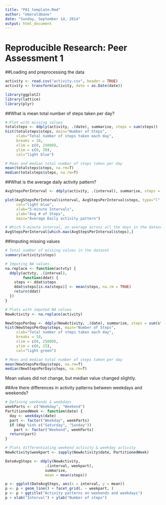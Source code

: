 ```yaml
---
title: "PA1_template.Rmd"
author: "emeraldmane"
date: "Sunday, September 14, 2014"
output: html_document
---
```


# Reproducible Research: Peer Assessment 1

##Loading and preprocessing the data

```r
activity <- read.csv("activity.csv", header = TRUE)
activity <- transform(activity, date = as.Date(date))

library(ggplot2)
library(lattice)
library(plyr)
```


##What is mean total number of steps taken per day?

```r
# Plot with missing values
totalsteps <- ddply(activity, .(date), summarise, steps = sum(steps))
hist(totalsteps$steps, main="Number of Steps", 
     xlab="Total number of steps taken each day", 
     breaks = 10, 
     xlim = c(0, 25000), 
     ylim = c(0, 20), 
     col="light blue")

# Mean and median total number of steps taken per day
mean(totalsteps$steps, na.rm=T)
median(totalsteps$steps, na.rm=T)
```


##What is the average daily activity pattern?

```r
AvgStepsPerInterval <- ddply(activity, .(interval), summarise, steps = mean(steps, na.rm = T))

plot(AvgStepsPerInterval$interval, AvgStepsPerInterval$steps, type="l", 
     col="light blue",
     xlab="5-minute Intervals", 
     ylab="Avg # of Steps",
     main="Average Daily activity pattern")

# Which 5-minute interval, on average across all the days in the dataset, contains the maximum number of steps?
AvgStepsPerInterval[which.max(AvgStepsPerInterval$steps),]
```

##Imputing missing values

```r
# Total number of missing values in the dataset
summary(activity$steps)

# Imputing NA values
na.replace <- function(actvty) {
  ddply(actvty, .(interval), 
        function(ddat) {
    steps <- ddat$steps
    ddat$steps[is.na(steps)] <- mean(steps, na.rm = TRUE)
    return(ddat)
  })
}

# Plots with imputed NA values
NewActivity <- na.replace(activity)

NewStepsPerDay <- ddply(NewActivity, .(date), summarise, steps = sum(steps))
hist(NewStepsPerDay$steps, main="Number of Steps", 
     xlab="Total number of steps taken each day", 
     breaks = 10, 
     xlim = c(0, 25000), 
     ylim = c(0, 25),
     col="light green")

# Mean and median total number of steps taken per day
mean(NewStepsPerDay$steps, na.rm=T)
median(NewStepsPerDay$steps, na.rm=T)
```

Mean values did not change, but median value changed slightly.

##Are there differences in activity patterns between weekdays and weekends?

```r
# Defining weekends & weekdays
weekParts <- c("Weekday", "Weekend")
PartitionedWeek <- function(date) {
  day <- weekdays(date)
  part <- factor("Weekday", weekParts)
  if (day %in% c("Saturday", "Sunday"))
    part <- factor("Weekend", weekParts)
  return(part)
}

# Plots differentiating weekend activity & weekday activity
NewActivity$weekpart <- sapply(NewActivity$date, PartitionedWeek)

DateAvgSteps <- ddply(NewActivity,
                  .(interval, weekpart),
                  summarise,
                  mean = mean(steps))

p <- ggplot(DateAvgSteps, aes(x = interval, y = mean))
p <- p + geom_line() + facet_grid(. ~ weekpart, )
p <- p + ggtitle("Activity patterns on weekends and weekdays")
p + xlab("Interval") + ylab("Number of steps")
```

